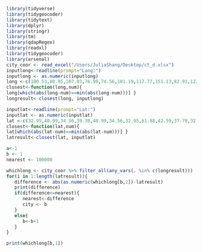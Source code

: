 ```r
library(tidyverse)
library(tidygeocoder)
library(tidytext)
library(dplyr)
library(stringr)
library(tm)
library(qdapRegex)
library(readxl)
library(tidygeocoder)
library(arsenal)
city_coor <- read_excel("/Users/JuliaShang/Desktop/ct_d.xlsx")
inputlong<-readline(prompt="Long:")
inputlong <- as.numeric(inputlong)
long <-c(100.53,80.95,107.03,76.99,74.56,101.19,117.77,151.13,82.91,122.03,96.70,106.13,83.68,104.05,97.85,119.34,76.99,90.46,94.15,121.97,122.03,87.13,72.00,72.43,96.72,78.55,118.7,72.00,82.39,96.70,79.56,91.64,112.02,79.47,81.73,85.62,75.58,87.27,117.77,85.32,87.51,82.73,80.95,104.05,81.73,85.21,122.03,80.60,117.77,97.27,117.77,96.70,83.24,96.70,104.05,93.73,82.91,118.7,79.56,118.7,74.56,118.70,105.55,74.56,117.77,122.98,87.46,122.03,79.78,82.91,116.76,104.38,80.60,85.21,96.70,122.03,119.34,117.77,83.08,117.77,96.70,112.02,112.02,96.70,85.09,87.20,79.56,75.58,72.43,122.03,115.36,80.60,104.05,80.60,96.00,117.77,85.62,93.64,85.32,118.70,117.77,96.70,90.96,81.23,74.56,87.34,93.64,98.01,83.54,92.31,104.05,118.70,85.09,99.09,115.36,85.42,95.86,91.46,117.77,118.70,85.42,72.0,102.45,89.45,72.00,89.51,112.02,96.70,90.46,80.60,87.27,93.46,80.60,88.59,120.00,87.13,116.76,87.34,87.51,72.43,90.46,74.56,74.56,77.29,111.20,75.58,97.30,115.36,118.70,99.09,122.03,117.77,97.46,95.72,95.86,116.76,117.77,80.91,93.64,118.70,118.70,115.36,96.00,74.56,80.60,112.02,74.91,112.02,80.95,96.70,118.70,80.60,123.46,72.00,112.37,103.73,79.56,116.76,120.69,116.76,96.70,122.03,116.76,78.55,89.45,120.69,122.03,89.48,93.46,82.73,122.98,121.33,112.90,97.85,116.76,117.77,122.03,122.03,117.77,122.03,118.7,122.03,81.05,112.02,121.97,92.87,118.7,96.15,85.21,117.24,115.36,93.56,74.56,82.91,122.03,122.03,115.36,76.36,121.97,84.92,82.73,112.02,104.05,118.7,83.08,74.91,95.72,118.7,111.2,95.47,122.03,123.46,75.58,119.34,98.01,82.91,76.99,72.43,118.7,112.9,112.9,104.05,97.63,99.24,82.91,79.56,72.0,74.56)
closest<-function(long,num){
long[which(abs(long-num)==min(abs(long-num)))] }
longresult<-closest(long, inputlong)

inputlat<-readline(prompt="Lat:")
inputlat <- as.numeric(inputlat)
lat <-c(32.95,40.99,34.56,39.38,40.99,34.56,32.95,61.88,42.59,37.78,32.95,39.38,34.56,39.38,29.74,36.17,39.38,29.74,29.74,47.42,37.78,32.95,42.59,40.99,26.52,42.59,34.56,42.59,26.52,32.95,36.17,42.59,32.95,32.95,34.56,34.56,36.17,42.59,32.95,39.38,36.17,28.13,40.99,39.38,34.56,32.95,37.78,26.52,32.95,28.13,32.95,32.95,39.38,32.95,39.38,40.99,42.59,34.56,36.17,34.56,40.99,34.56,31.35,40.99,32.95,44.20,37.78,37.78,34.56,42.59,34.56,40.99,26.52,40.99,32.95,37.78,36.17,32.95,29.74,32.95,32.95,32.95,32.95,32.95,42.59,44.20,36.17,36.17,40.99,37.78,36.17,26.52,39.38,26.52,29.74,32.95,34.56,39.38,39.38,34.56,32.95,32.95,32.95,29.74,40.99,40.99,39.38,31.35,36.17,29.74,39.38,34.56,42.59,28.13,36.17,37.78,40.99,34.56,32.95,34.56,37.78,42.59,32.95,42.59,42.59,34.56,32.95,32.95,29.74,26.52,42.59,45.81,26.52,31.35,37.78,32.95,34.56,40.99,36.17,40.99,29.74,40.99,40.99,37.78,31.35,36.17,34.56,36.17,34.56,28.13,37.78,32.95,36.17,39.38,40.99,34.56,32.95,28.13,39.38,34.56,34.56,36.17,29.74,40.99,26.52,32.95,39.38,32.95,40.99,32.95,34.56,26.52,45.81,42.59,39.38,37.78,36.17,34.56,39.38,34.56,32.95,37.78,34.56,42.59,42.59,39.38,37.78,39.38,45.81,28.13,44.20,36.17,40.99,29.74,34.56,32.95,37.78,37.78,32.95,37.78,34.56,37.78,31.35,32.95,47.42,32.95,34.56,44.20,40.99,47.42,36.17,37.78,40.99,42.59,37.78,37.78,36.17,42.59,47.42,29.74,28.13,32.95,39.38,34.56,40.99,39.38,39.38,34.56,31.35,36.17,37.78,45.81,36.17,36.17,31.35,42.59,39.38,40.99,34.56,40.99,40.99,39.38,37.78,34.56,42.59,36.17,42.59,40.99)
closest<-function(lat,num){
lat[which(abs(lat-num)==min(abs(lat-num)))] }
latresult<-closest(lat, inputlat)

a<-1
b <- 1
nearest <- 100000

whichlong <- city_coor %>% filter_all(any_vars(. %in% c(longresult)))
for(i in 1:length(latresult)){
   difference <- abs(as.numeric(whichlong[b,2])-latresult)
   print(difference)
   if(difference<=nearest){
      nearest<-difference
      city <- b
   }
   else{
      b<-b+1
   }
}

print(whichlong[b,1])
```